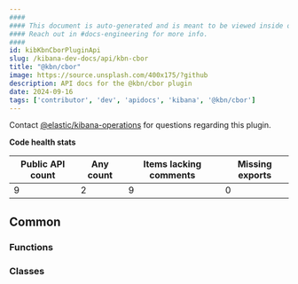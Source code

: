 ```yaml
---
####
#### This document is auto-generated and is meant to be viewed inside our experimental, new docs system.
#### Reach out in #docs-engineering for more info.
####
id: kibKbnCborPluginApi
slug: /kibana-dev-docs/api/kbn-cbor
title: "@kbn/cbor"
image: https://source.unsplash.com/400x175/?github
description: API docs for the @kbn/cbor plugin
date: 2024-09-16
tags: ['contributor', 'dev', 'apidocs', 'kibana', '@kbn/cbor']
---
```




Contact [@elastic/kibana-operations](https://github.com/orgs/elastic/teams/kibana-operations) for questions regarding this plugin.

**Code health stats**

| Public API count  | Any count | Items lacking comments | Missing exports |
|-------------------|-----------|------------------------|-----------------|
| 9 | 2 | 9 | 0 |

## Common

### Functions
<DocDefinitionList data={kbnCborObj.common.functions}/>

### Classes
<DocDefinitionList data={kbnCborObj.common.classes}/>

